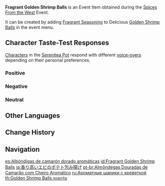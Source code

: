 {{Item Infobox
|id           = 101738
|image        = Item Fragrant Golden Shrimp Balls.png
|type         = Consumables
|group2       = Event Items
|invCategory  = Precious Items
|group        = Fragrant Dishes
|quality      = 3
|description  = A delicious dish with some extra seasoning! It gives off a titillating aroma... But whose tastes will this dish suit? Invite your friends, invite your pals &mdash; get them to try this new dish!
|source1      = [[Spices From the West]] Event
|event        = Spices From the West
}}
'''Fragrant Golden Shrimp Balls''' is an Event Item obtained during the [[Spices From the West]] Event.

It can be created by adding [[Fragrant Seasoning]] to Delicious [[Golden Shrimp Balls]] in the event menu.

==Character Taste-Test Responses==
[[Characters]] in the [[Serenitea Pot]] respond with different [[Spices From the West/Voice-Overs|voice-overs]] depending on their personal preferences.

===Positive===
{{Card List|Eula,Fischl,Keqing,Mona,Ningguang,Thoma,Xingqiu}}

===Negative===
{{Card List|Ganyu,Hu Tao,Noelle,Zhongli}}

===Neutral===
{{Card List|Albedo,Amber,Arataki Itto,Barbara,Beidou,Bennett,Chongyun,Diluc,Diona,Gorou,Jean,Kaedehara Kazuha,Kaeya,Kamisato Ayaka,Kamisato Ayato,Klee,Kujou Sara,Lisa,Qiqi,Raiden Shogun,Razor,Rosaria,Sangonomiya Kokomi,Sayu,Shenhe,Sucrose,Tartaglia,Venti,Xiangling,Xiao,Xinyan,Yae Miko,Yanfei,Yelan,Yoimiya,Yun Jin}}

==Other Languages==
{{Other Languages
|default_hidden = 1
|en      = Fragrant Golden Shrimp Balls
|zhs     = 香气四溢的金丝虾球
|zhs_rm  = Xiāngqìsìyì de Jīn Sī Xiā Qiú
|zht     = 香氣四溢的金絲蝦球
|zht_rm  = Xiāngqìsìyì de Jīn Sī Xiā Qiú
|ja      = 香り高いエビのポテト包み揚げ
|ja_rm   = Kaoritakai Ebi no Poteto Tsutsumi Age
|ko      = 향기로운 황금 새우볼
|ko_rm   = Hyanggiroun Hwanggeum Saeubol
|es      = Albóndigas de camarón dorado aromáticas
|fr      = Boulettes de crevettes dorées (parfumées)
|ru      = Ароматные шарики с креветкой
|th      = Golden Shrimp Balls หอมกรุ่น
|th_rm   = Golden Shrimp Balls Hom Krun
|vi      = Tôm Viên Tơ Vàng Thơm Lừng
|de      = Duftende goldene Garnelenhäppchen
|id      = Fragrant Golden Shrimp Balls
|pt      = Almôndegas Douradas de Camarão com Cheiro Aromático
|tr      = Baharatlı Altın Karides Köftesi
|it      = Polpette di gamberetti dorate fragranti
}}

==Change History==
{{Change History|2.6}}

==Navigation==
{{Precious Navbox|Item}}

[[es:Albóndigas de camarón dorado aromáticas]]
[[id:Fragrant Golden Shrimp Balls]]
[[ja:香り高いエビのポテト包み揚げ]]
[[pt-br:Almôndegas Douradas de Camarão com Cheiro Aromático]]
[[ru:Ароматные шарики с креветкой]]
[[th:Golden Shrimp Balls หอมกรุ่น]]